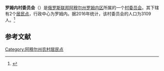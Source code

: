 {{Infobox Settlement
| official_name = 罗姆内村委员会
| native_name = Ромненский сельсовет
| settlement_type = [[村委员会|村委员会]]
| subdivision_type = [[国家|国家]]
| subdivision_type1 = [[俄罗斯行政区划|州]]
| subdivision_type2 = [[区_(苏联)|区]]
| subdivision_name = {{RUS}}
| subdivision_name1 = [[阿穆尔州|阿穆尔州]]
| subdivision_name2 = [[罗姆内区|罗姆内区]]
| seat_type = 行政中心
| seat = 罗姆内
| population_as_of=2016
| population_footnotes = <ref name=amurstat />
| population_total = 3109
| coordinates_display = inline,title
| latd = 50 | latm = 42 | lats = 56 | latNS = N
| longd = 129 | longm = 17 | longs = 27 | longEW = E
| timezone = [[雅库茨克时间|MSK+6]]
| utc_offset = +9
| blank_name = [[俄罗斯市政土地区划代码|OKTMO编码]]
| blank_info = [http://classif.spb.ru/classificators/view/tma.php?st=A&kr=1&kod=10640440 10640440]
}}
'''罗姆内村委员会'''（{{lang-ru|Ромненский сельсовет}}）是[[俄罗斯联邦|俄罗斯联邦]][[阿穆尔州|阿穆尔州]][[罗姆内区|罗姆内区]]所属的一个[[村委员会|村委员会]]。其下辖有2个[[居民点|居民点]]，行政中心为罗姆内。据2016年统计，该村委员会的人口为3109人。<ref name=amurstat>{{cite web | url = http://amurstat.gks.ru/wps/wcm/connect/rosstat_ts/amurstat/resources/d600c10043769f3eb9effbdd898fc419/07_1_4.htm | title = Оценка численности населения по городским округам, муниципальным районам, городским и сельским поселениям Амурской области на 1 января 2016 года | language = ru | accessdate = 2016-04-21 | archiveurl = https://www.webcitation.org/6gvsqa6qi?url=http://amurstat.gks.ru/wps/wcm/connect/rosstat_ts/amurstat/resources/d600c10043769f3eb9effbdd898fc419/07_1_4.htm | archivedate = 2016-04-21 | deadurl = yes }}</ref>

== 参考文献 ==
{{reflist}}

{{Russia-stub}}

[[Category:阿穆尔州农村居民点|Category:阿穆尔州农村居民点]]
